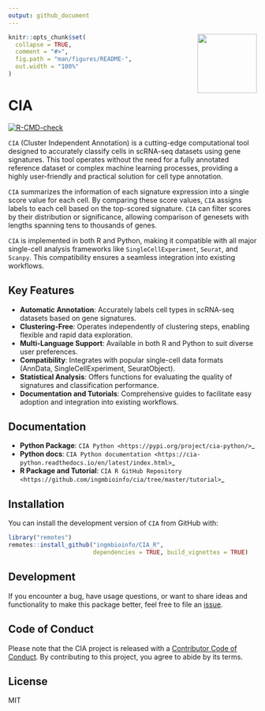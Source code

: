 ```yaml
---
output: github_document
---
```


<img src="man/figures/logo.png" align="right" alt="" width="120" />

<!-- README.md is generated from README.Rmd. Please edit that file -->

```r
knitr::opts_chunk$set(
  collapse = TRUE,
  comment = "#>",
  fig.path = "man/figures/README-",
  out.width = "100%"
)
```

# CIA

<!-- badges: start -->
[![R-CMD-check](https://github.com/ingmbioinfo/CIA_R/actions/workflows/R-CMD-check.yaml/badge.svg)](https://github.com/ingmbioinfo/CIA_R/actions/workflows/R-CMD-check.yaml)
<!-- badges: end -->


`CIA` (Cluster Independent Annotation) is a cutting-edge computational tool designed to accurately classify cells in scRNA-seq datasets using gene signatures. 
This tool operates without the need for a fully annotated reference dataset or complex machine learning processes, providing a highly user-friendly and practical solution for cell type annotation.

`CIA` summarizes the information of each signature expression into a single score value for each cell. 
By comparing these score values, `CIA` assigns labels to each cell based on the top-scored signature.
`CIA` can filter scores by their distribution or significance, allowing comparison of genesets with lengths spanning tens to thousands of genes.

`CIA` is implemented in both R and Python, making it compatible with all major single-cell analysis frameworks like `SingleCellExperiment`, `Seurat`, and `Scanpy`. 
This compatibility ensures a seamless integration into existing workflows.


## Key Features

- **Automatic Annotation**: Accurately labels cell types in scRNA-seq datasets based on gene signatures.
- **Clustering-Free**: Operates independently of clustering steps, enabling flexible and rapid data exploration.
- **Multi-Language Support**: Available in both R and Python to suit diverse user preferences.
- **Compatibility**: Integrates with popular single-cell data formats (AnnData, SingleCellExperiment, SeuratObject).
- **Statistical Analysis**: Offers functions for evaluating the quality of signatures and classification performance.
- **Documentation and Tutorials**: Comprehensive guides to facilitate easy adoption and integration into existing workflows.

## Documentation

- **Python Package**: `CIA Python <https://pypi.org/project/cia-python/>`_
- **Python docs**: `CIA Python documentation <https://cia-python.readthedocs.io/en/latest/index.html>`_
- **R Package and Tutorial**: `CIA R GitHub Repository <https://github.com/ingmbioinfo/cia/tree/master/tutorial>`_


## Installation

You can install the development version of `CIA` from GitHub with:

```r
library("remotes")
remotes::install_github("ingmbioinfo/CIA_R", 
                        dependencies = TRUE, build_vignettes = TRUE)
```

## Development

If you encounter a bug, have usage questions, or want to share ideas and
functionality to make this package better, feel free to file an
[issue](https://github.com/ingmbioinfo/CIA_R/issues).

## Code of Conduct

Please note that the CIA project is released with a [Contributor Code of Conduct](https://contributor-covenant.org/version/2/1/CODE_OF_CONDUCT.html). 
By contributing to this project, you agree to abide by its terms.

## License

MIT
